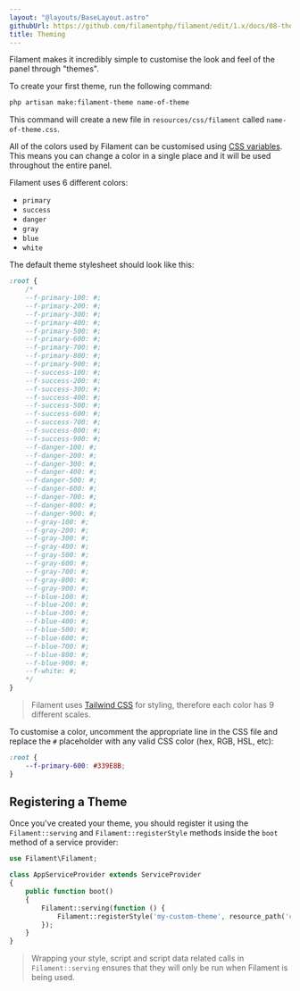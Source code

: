 ```yaml
---
layout: "@layouts/BaseLayout.astro"
githubUrl: https://github.com/filamentphp/filament/edit/1.x/docs/08-theming.md"
title: Theming
---
```


Filament makes it incredibly simple to customise the look and feel of the panel through "themes".

To create your first theme, run the following command:

```bash
php artisan make:filament-theme name-of-theme
```

This command will create a new file in `resources/css/filament` called `name-of-theme.css`.

All of the colors used by Filament can be customised using [CSS variables](https://developer.mozilla.org/en-US/docs/Web/CSS/Using_CSS_custom_properties). This means you can change a color in a single place and it will be used throughout the entire panel.

Filament uses 6 different colors:

* `primary`
* `success`
* `danger`
* `gray`
* `blue`
* `white`

The default theme stylesheet should look like this:

```css
:root {
    /*
    --f-primary-100: #;
    --f-primary-200: #;
    --f-primary-300: #;
    --f-primary-400: #;
    --f-primary-500: #;
    --f-primary-600: #;
    --f-primary-700: #;
    --f-primary-800: #;
    --f-primary-900: #;
    --f-success-100: #;
    --f-success-200: #;
    --f-success-300: #;
    --f-success-400: #;
    --f-success-500: #;
    --f-success-600: #;
    --f-success-700: #;
    --f-success-800: #;
    --f-success-900: #;
    --f-danger-100: #;
    --f-danger-200: #;
    --f-danger-300: #;
    --f-danger-400: #;
    --f-danger-500: #;
    --f-danger-600: #;
    --f-danger-700: #;
    --f-danger-800: #;
    --f-danger-900: #;
    --f-gray-100: #;
    --f-gray-200: #;
    --f-gray-300: #;
    --f-gray-400: #;
    --f-gray-500: #;
    --f-gray-600: #;
    --f-gray-700: #;
    --f-gray-800: #;
    --f-gray-900: #;
    --f-blue-100: #;
    --f-blue-200: #;
    --f-blue-300: #;
    --f-blue-400: #;
    --f-blue-500: #;
    --f-blue-600: #;
    --f-blue-700: #;
    --f-blue-800: #;
    --f-blue-900: #;
    --f-white: #;
    */
}
```

> Filament uses [Tailwind CSS](https://tailwindcss.com) for styling, therefore each color has 9 different scales.

To customise a color, uncomment the appropriate line in the CSS file and replace the `#` placeholder with any valid CSS color (hex, RGB, HSL, etc):

```css
:root {
    --f-primary-600: #339E8B;
}
```

## Registering a Theme

Once you've created your theme, you should register it using the `Filament::serving` and `Filament::registerStyle` methods inside the `boot` method of a service provider:

```php
use Filament\Filament;

class AppServiceProvider extends ServiceProvider
{
    public function boot()
    {
        Filament::serving(function () {
            Filament::registerStyle('my-custom-theme', resource_path('css/filament/name-of-theme.css'));
        });
    }
}
```

> Wrapping your style, script and script data related calls in `Filament::serving` ensures that they will only be run when Filament is being used.
